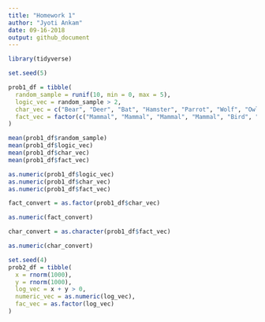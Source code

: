 ```yaml
---
title: "Homework 1"
author: "Jyoti Ankam"
date: 09-16-2018
output: github_document
---
```


```r
library(tidyverse)

set.seed(5)

prob1_df = tibble(
  random_sample = runif(10, min = 0, max = 5),
  logic_vec = random_sample > 2,
  char_vec = c("Bear", "Deer", "Bat", "Hamster", "Parrot", "Wolf", "Owl", "Penguin", "Ibis", "Squirrel"),
  fact_vec = factor(c("Mammal", "Mammal", "Mammal", "Mammal", "Bird", "Mammal", "Bird", "Bird", "Bird", "Mammal"))
)

```

```r
mean(prob1_df$random_sample)
mean(prob1_df$logic_vec)
mean(prob1_df$char_vec)
mean(prob1_df$fact_vec)
```


```r
as.numeric(prob1_df$logic_vec)
as.numeric(prob1_df$char_vec)
as.numeric(prob1_df$fact_vec)
```

```r
fact_convert = as.factor(prob1_df$char_vec)

as.numeric(fact_convert)
```
```r
char_convert = as.character(prob1_df$fact_vec)

as.numeric(char_convert)
```



```r
set.seed(4)
prob2_df = tibble(
  x = rnorm(1000),
  y = rnorm(1000),
  log_vec = x + y > 0,
  numeric_vec = as.numeric(log_vec),
  fac_vec = as.factor(log_vec)
)
```



